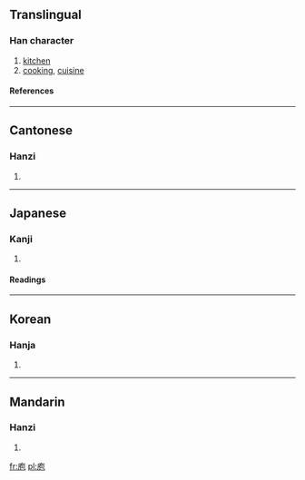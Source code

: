 ==Translingual==
===Han character===
{{Han char|rn=53|rad=广|as=05|sn=8|four=0021<sub>2</sub>|canj=戈心口山 (IPRU)}}
# [[kitchen]]
# [[cooking]], [[cuisine]]
====References====
{{Han ref|kx=0344.100|dkj=09266|dj=0653.310|hdz=20879.040|uh=5E96|ud=24214|bh=A9B4|bd=43444}}
----
==Cantonese==
===Hanzi===
{{yue-hanzi|jyut=|y=paau4}}
# {{defn|Cantonese}}
----
==Japanese==
===Kanji===
{{ja-kanji|grade=|rs=广05}}
# {{defn|Japanese}} 
====Readings====
{{ja-readings|on=[[ほう]] (hō)|kun=[[くりや]] (kuriya)}}
----
==Korean==
===Hanja===
{{ko-hanja|hangeul=포|rv=po|mr=p'o}}
# {{defn|Korean}}
----
==Mandarin==
===Hanzi===
{{cmn-hanzi|pin=[[cì]] ([[ci4]]), [[páo]] ([[pao2]])|wg=tz'u<sup>4</sup>, p'ao<sup>2</sup>}}
# {{defn|Mandarin}}

[[fr:庖]]
[[pl:庖]]